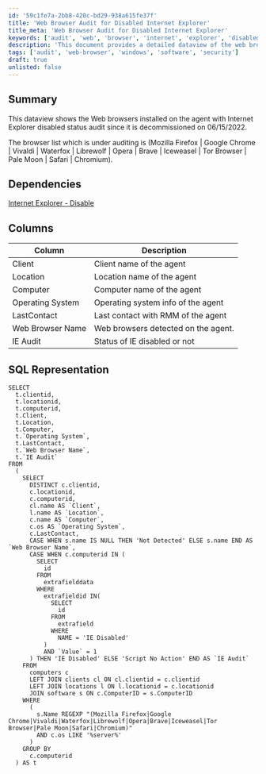 ```yaml
---
id: '59c1fe7a-2bb8-420c-bd29-938a615fe37f'
title: 'Web Browser Audit for Disabled Internet Explorer'
title_meta: 'Web Browser Audit for Disabled Internet Explorer'
keywords: ['audit', 'web', 'browser', 'internet', 'explorer', 'disabled']
description: 'This document provides a detailed dataview of the web browsers installed on agents, specifically focusing on the audit status of Internet Explorer, which has been decommissioned since June 15, 2022. It lists various browsers under audit and includes SQL representation for querying the relevant data.'
tags: ['audit', 'web-browser', 'windows', 'software', 'security']
draft: true
unlisted: false
---
```

## Summary

This dataview shows the Web browsers installed on the agent with Internet Explorer disabled status audit since it is decommissioned on 06/15/2022.

The browser list which is under auditing is (Mozilla Firefox | Google Chrome | Vivaldi | Waterfox | Librewolf | Opera | Brave | Iceweasel | Tor Browser | Pale Moon | Safari | Chromium).

## Dependencies

[Internet Explorer - Disable](https://proval.itglue.com/DOC-5078775-10220659)

## Columns

| Column                | Description                           |
|----------------------|---------------------------------------|
| Client               | Client name of the agent              |
| Location             | Location name of the agent            |
| Computer             | Computer name of the agent            |
| Operating System     | Operating system info of the agent    |
| LastContact          | Last contact with RMM of the agent    |
| Web Browser Name     | Web browsers detected on the agent.   |
| IE Audit             | Status of IE disabled or not          |

## SQL Representation

```
SELECT 
  t.clientid, 
  t.locationid, 
  t.computerid, 
  t.Client, 
  t.Location, 
  t.Computer, 
  t.`Operating System`, 
  t.LastContact, 
  t.`Web Browser Name`, 
  t.`IE Audit` 
FROM 
  (
    SELECT 
      DISTINCT c.clientid, 
      c.locationid, 
      c.computerid, 
      cl.name AS `Client`, 
      l.name AS `Location`, 
      c.name AS `Computer`, 
      c.os AS `Operating System`, 
      c.LastContact, 
      CASE WHEN s.name IS NULL THEN 'Not Detected' ELSE s.name END AS `Web Browser Name`, 
      CASE WHEN c.computerid IN (
        SELECT 
          id 
        FROM 
          extrafielddata 
        WHERE 
          extrafieldid IN(
            SELECT 
              id 
            FROM 
              extrafield 
            WHERE 
              NAME = 'IE Disabled'
          ) 
          AND `Value` = 1
      ) THEN 'IE Disabled' ELSE 'Script No Action' END AS `IE Audit` 
    FROM 
      computers c 
      LEFT JOIN clients cl ON cl.clientid = c.clientid 
      LEFT JOIN locations l ON l.locationid = c.locationid 
      JOIN software s ON c.ComputerID = s.ComputerID 
    WHERE 
      (
        s.Name REGEXP "(Mozilla Firefox|Google Chrome|Vivaldi|Waterfox|Librewolf|Opera|Brave|Iceweasel|Tor Browser|Pale Moon|Safari|Chromium)" 
        AND c.os LIKE '%server%'
      ) 
    GROUP BY 
      c.computerid
  ) AS t
```













